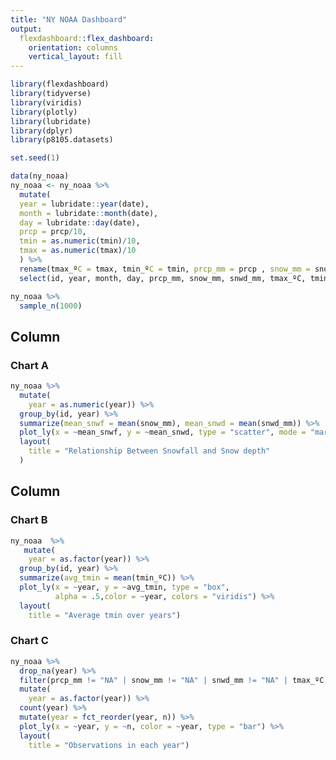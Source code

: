 ```yaml
---
title: "NY NOAA Dashboard"
output: 
  flexdashboard::flex_dashboard:
    orientation: columns
    vertical_layout: fill
---
```


```r
library(flexdashboard)
library(tidyverse)
library(viridis)
library(plotly)
library(lubridate)
library(dplyr)
library(p8105.datasets)
```

```r
set.seed(1)

data(ny_noaa)
ny_noaa <- ny_noaa %>% 
  mutate(
  year = lubridate::year(date),
  month = lubridate::month(date),
  day = lubridate::day(date),
  prcp = prcp/10,
  tmin = as.numeric(tmin)/10,
  tmax = as.numeric(tmax)/10
  ) %>% 
  rename(tmax_ºC = tmax, tmin_ºC = tmin, prcp_mm = prcp , snow_mm = snow, snwd_mm = snwd) %>% 
  select(id, year, month, day, prcp_mm, snow_mm, snwd_mm, tmax_ºC, tmin_ºC)

ny_noaa %>% 
  sample_n(1000)
```

Column {data-width=500}
-----------------------------------------------------------------------

### Chart A

```r
ny_noaa %>% 
  mutate(
    year = as.numeric(year)) %>%
  group_by(id, year) %>%
  summarize(mean_snwf = mean(snow_mm), mean_snwd = mean(snwd_mm)) %>% 
  plot_ly(x = ~mean_snwf, y = ~mean_snwd, type = "scatter", mode = "markers", alpha = 0.5,color = ~year) %>%
  layout(
    title = "Relationship Between Snowfall and Snow depth"
  )

```


Column {data-width=500}
-----------------------------------------------------------------------

### Chart B

```r
ny_noaa  %>%
   mutate(
    year = as.factor(year)) %>%
  group_by(id, year) %>%
  summarize(avg_tmin = mean(tmin_ºC)) %>%
  plot_ly(x = ~year, y = ~avg_tmin, type = "box", 
          alpha = .5,color = ~year, colors = "viridis") %>%
  layout(
    title = "Average tmin over years")
```

### Chart C

```r
ny_noaa %>% 
  drop_na(year) %>%
  filter(prcp_mm != "NA" | snow_mm != "NA" | snwd_mm != "NA" | tmax_ºC != "NA" | tmin_ºC != "NA") %>%
  mutate(
    year = as.factor(year)) %>%
  count(year) %>% 
  mutate(year = fct_reorder(year, n)) %>% 
  plot_ly(x = ~year, y = ~n, color = ~year, type = "bar") %>%
  layout(
    title = "Observations in each year")
```

